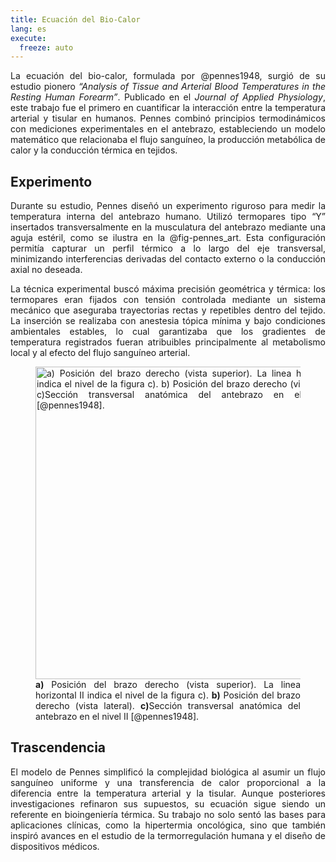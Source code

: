 ```yaml
---
title: Ecuación del Bio-Calor
lang: es
execute: 
  freeze: auto
---
```


::: {style="text-align: justify"}
La ecuación del bio-calor, formulada por @pennes1948, surgió de su estudio pionero *"Analysis of Tissue and Arterial Blood Temperatures in the Resting Human Forearm"*. Publicado en el *Journal of Applied Physiology*, este trabajo fue el primero en cuantificar la interacción entre la temperatura arterial y tisular en humanos. Pennes combinó principios termodinámicos con mediciones experimentales en el antebrazo, estableciendo un modelo matemático que relacionaba el flujo sanguíneo, la producción metabólica de calor y la conducción térmica en tejidos.  

## Experimento
Durante su estudio, Pennes diseñó un experimento riguroso para medir la temperatura interna del antebrazo humano. Utilizó termopares tipo “Y” insertados transversalmente en la musculatura del antebrazo mediante una aguja estéril, como se ilustra en la @fig-pennes_art. Esta configuración permitía capturar un perfil térmico a lo largo del eje transversal, minimizando interferencias derivadas del contacto externo o la conducción axial no deseada.

La técnica experimental buscó máxima precisión geométrica y térmica: los termopares eran fijados con tensión controlada mediante un sistema mecánico que aseguraba trayectorias rectas y repetibles dentro del tejido. La inserción se realizaba con anestesia tópica mínima y bajo condiciones ambientales estables, lo cual garantizaba que los gradientes de temperatura registrados fueran atribuibles principalmente al metabolismo local y al efecto del flujo sanguíneo arterial.

![**a)** Posición del brazo derecho (vista superior). La linea horizontal II indica el nivel de la figura c). **b)** Posición del brazo derecho (vista lateral). **c)**Sección transversal anatómica del antebrazo en el nivel II [@pennes1948].](images/pennes_art.png){#fig-pennes_art fig-align="center" width="500"}

## Trascendencia
El modelo de Pennes simplificó la complejidad biológica al asumir un flujo sanguíneo uniforme y una transferencia de calor proporcional a la diferencia entre la temperatura arterial y la tisular. Aunque posteriores investigaciones refinaron sus supuestos, su ecuación sigue siendo un referente en bioingeniería térmica. Su trabajo no solo sentó las bases para aplicaciones clínicas, como la hipertermia oncológica, sino que también inspiró avances en el estudio de la termorregulación humana y el diseño de dispositivos médicos.
:::
